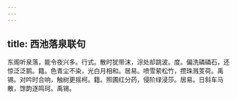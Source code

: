 ```yaml
---
---
---
```

title: 西池落泉联句
---



东阁听泉落，能令夜兴多。行式。散时犹带沫，淙处却跳波。度。偏洗磷磷石，还惊泛泛鹅。籍。色青尘不染，光白月相和。居易。喷雪萦松竹，攒珠溅芰荷。禹锡。对吟时合响，触树更摇柯。籍。照圃红分药，侵阶绿浸莎。居易。日斜车马散，馀韵逐鸣珂。禹锡。